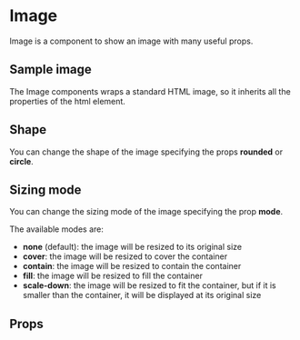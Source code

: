 
# Image

Image is a component to show an image with many useful props.

## Sample image

The Image components wraps a standard HTML image, so it inherits all the properties of the html element.

<Canvas>
  <Story id="atoms-image--sample-image" />
</Canvas>

## Shape

You can change the shape of the image specifying the props **rounded** or **circle**.

<Canvas>
  <Story id="atoms-image--rounded-shape" />
  <Story id="atoms-image--circle-shape" />
</Canvas>

## Sizing mode

You can change the sizing mode of the image specifying the prop **mode**.

The available modes are:

- **none** (default): the image will be resized to its original size
- **cover**: the image will be resized to cover the container
- **contain**: the image will be resized to contain the container
- **fill**: the image will be resized to fill the container
- **scale-down**: the image will be resized to fit the container, but if it is smaller than the container, it will be displayed at its original size

<Canvas>
  <Story id="atoms-image--sample-image" />
  <Story id="atoms-image--cover-mode" />
  <Story id="atoms-image--contain-mode" />
  <Story id="atoms-image--fill-mode" />
  <Story id="atoms-image--scale-down-mode" />
</Canvas>

## Props

<ArgsTable story={ComponentStory} />
